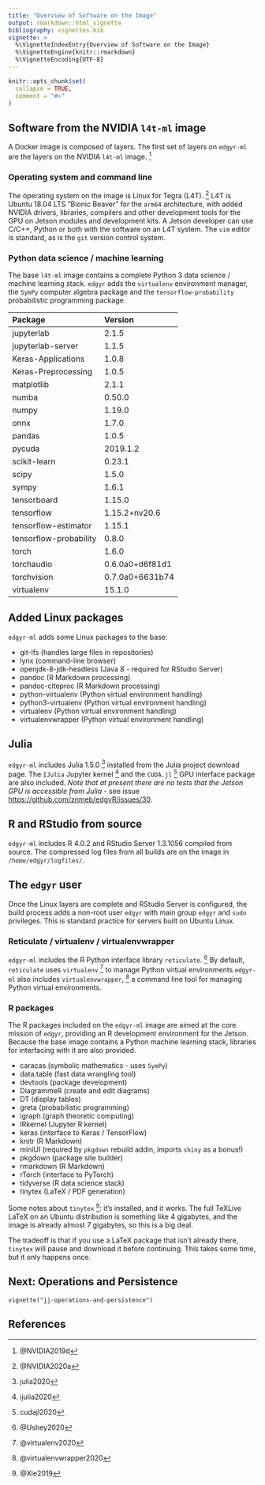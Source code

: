 ```yaml
---
title: "Overview of Software on the Image"
output: rmarkdown::html_vignette
bibliography: vignettes.bib
vignette: >
  %\VignetteIndexEntry{Overview of Software on the Image}
  %\VignetteEngine{knitr::rmarkdown}
  %\VignetteEncoding{UTF-8}
---
```


```r
knitr::opts_chunk$set(
  collapse = TRUE,
  comment = "#>"
)
```

## Software from the NVIDIA `l4t-ml` image

A Docker image is composed of layers. The first set of layers on `edgyr-ml` are
the layers on the NVIDIA `l4t-ml` image. ^[@NVIDIA2019d]

### Operating system and command line

The operating system on the image is Linux for Tegra (L4T). ^[@NVIDIA2020a] L4T
is Ubuntu 18.04 LTS "Bionic Beaver" for the `arm64` architecture, with added
NVIDIA drivers, libraries, compilers and other development tools for the GPU
on Jetson modules and development kits. A Jetson developer can use C/C++,
Python or both with the software on an L4T system. The `vim` editor is standard,
as is the `git` version control system.

### Python data science / machine learning

The base `l4t-ml` image contains a complete Python 3 data science /
machine learning stack. `edgyr` adds the `virtualenv` environment manager,
the `SymPy` computer algebra package and the `tensorflow-probability`
probabilistic programming package.

Package                Version        
---------------------- ---------------
jupyterlab             2.1.5          
jupyterlab-server      1.1.5          
Keras-Applications     1.0.8          
Keras-Preprocessing    1.0.5          
matplotlib             2.1.1          
numba                  0.50.0         
numpy                  1.19.0         
onnx                   1.7.0          
pandas                 1.0.5          
pycuda                 2019.1.2       
scikit-learn           0.23.1         
scipy                  1.5.0          
sympy                  1.6.1          
tensorboard            1.15.0         
tensorflow             1.15.2+nv20.6  
tensorflow-estimator   1.15.1         
tensorflow-probability 0.8.0          
torch                  1.6.0          
torchaudio             0.6.0a0+d6f81d1
torchvision            0.7.0a0+6631b74
virtualenv             15.1.0         

## Added Linux packages

`edgyr-ml` adds some Linux packages to the base:

- git-lfs (handles large files in repositories)
- lynx (command-line browser)
- openjdk-8-jdk-headless (Java 8 - required for RStudio Server)
- pandoc (R Markdown processing)
- pandoc-citeproc (R Markdown processing)
- python-virtualenv (Python virtual environment handling)
- python3-virtualenv (Python virtual environment handling)
- virtualenv (Python virtual environment handling)
- virtualenvwrapper (Python virtual environment handling)

## Julia
`edgyr-ml` includes Julia 1.5.0 ^[julia2020] installed from the Julia project
download page. The `IJulia` Jupyter kernel ^[ijulia2020] and the `CUDA.jl`
^[cudajl2020] GPU interface package are also included. *Note that at present there
are no tests that the Jetson GPU is accessible from Julia* - see issue
<https://github.com/znmeb/edgyR/issues/30>.

## R and RStudio from source

`edgyr-ml` includes R 4.0.2 and RStudio Server 1.3.1056 compiled from source. The
compressed log files from all builds are on the image in 
`/home/edgyr/logfiles/`.

## The `edgyr` user

Once the Linux layers are complete and RStudio Server is configured, the build
process adds a non-root user `edgyr` with main group `edgyr` and `sudo`
privileges. This is standard practice for servers built on Ubuntu Linux.

### Reticulate / virtualenv / virtualenvwrapper

`edgyr-ml` includes the R Python interface library `reticulate`. ^[@Ushey2020]
By default, `reticulate` uses `virtualenv` ^[@virtualenv2020] to manage Python
virtual environments.`edgyr-ml` also includes `virtualenvwrapper`, 
^[@virtualenvwrapper2020] a command line tool for managing Python virtual
environments.

### R packages

The R packages included on the `edgyr-ml` image are aimed at the core mission
of `edgyr`, providing an R development environment for the Jetson. Because the
base image contains a Python machine learning stack, libraries for interfacing
with it are also provided.

- caracas (symbolic mathematics - uses `SymPy`)
- data.table (fast data wrangling tool)
- devtools (package development)
- DiagrammeR (create and edit diagrams)
- DT (display tables)
- greta (probabilistic programming)
- igraph (graph theoretic computing)
- IRkernel (Jupyter R kernel)
- keras (interface to Keras / TensorFlow)
- knitr (R Markdown)
- miniUI (required by `pkgdown` rebuild addin, imports `shiny` as a bonus!)
- pkgdown (package site builder)
- rmarkdown (R Markdown)
- rTorch (interface to PyTorch)
- tidyverse (R data science stack)
- tinytex (LaTeX / PDF generation)

Some notes about `tinytex` ^[@Xie2019]: it's installed, and it works. The full
TeXLive LaTeX on an Ubuntu distribution is something like 4 gigabytes, and the
image is already almost 7 gigabytes, so this is a big deal.

The tradeoff is that if you use a LaTeX package that isn't already there,
`tinytex` will pause and download it before continuing. This takes some time,
but it only happens once.

## Next: Operations and Persistence

`vignette("jj-operations-and-persistence")`

## References
